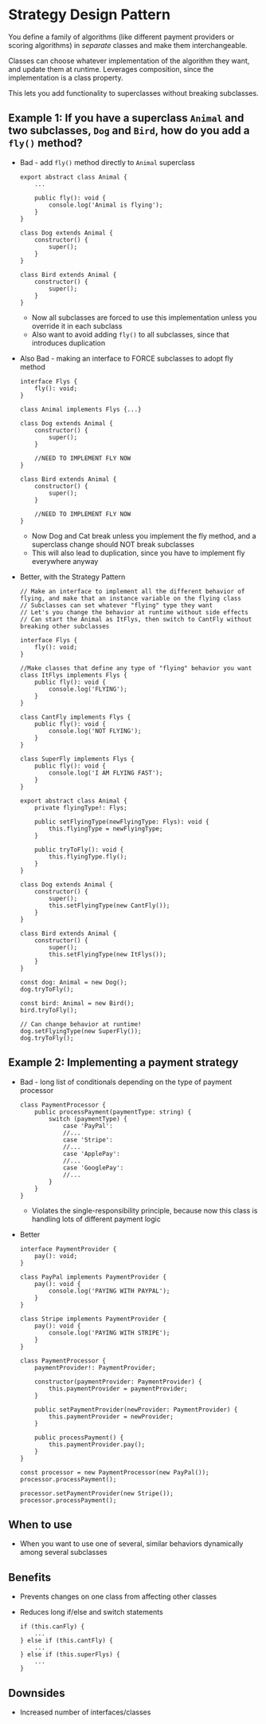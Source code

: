 # Strategy Design Pattern

You define a family of algorithms (like different payment providers or scoring algorithms) in _separate_ classes and make them interchangeable.

Classes can choose whatever implementation of the algorithm they want, and update them at runtime. Leverages composition, since the implementation is a class property.

This lets you add functionality to superclasses without breaking subclasses.

## Example 1: If you have a superclass `Animal` and two subclasses, `Dog` and `Bird`, how do you add a `fly()` method?

-   Bad - add `fly()` method directly to `Animal` superclass

    ```
    export abstract class Animal {
        ...

        public fly(): void {
            console.log('Animal is flying');
        }
    }

    class Dog extends Animal {
        constructor() {
            super();
        }
    }

    class Bird extends Animal {
        constructor() {
            super();
        }
    }
    ```

    -   Now all subclasses are forced to use this implementation unless you override it in each subclass
    -   Also want to avoid adding `fly()` to all subclasses, since that introduces duplication

-   Also Bad - making an interface to FORCE subclasses to adopt fly method

    ```
    interface Flys {
        fly(): void;
    }

    class Animal implements Flys {...}

    class Dog extends Animal {
        constructor() {
            super();
        }

        //NEED TO IMPLEMENT FLY NOW
    }

    class Bird extends Animal {
        constructor() {
            super();
        }

        //NEED TO IMPLEMENT FLY NOW
    }
    ```

    -   Now Dog and Cat break unless you implement the fly method, and a superclass change should NOT break subclasses
    -   This will also lead to duplication, since you have to implement fly everywhere anyway

-   Better, with the Strategy Pattern

    ```
    // Make an interface to implement all the different behavior of flying, and make that an instance variable on the flying class
    // Subclasses can set whatever "flying" type they want
    // Let's you change the behavior at runtime without side effects
    // Can start the Animal as ItFlys, then switch to CantFly without breaking other subclasses

    interface Flys {
        fly(): void;
    }

    //Make classes that define any type of "flying" behavior you want
    class ItFlys implements Flys {
        public fly(): void {
            console.log('FLYING');
        }
    }

    class CantFly implements Flys {
        public fly(): void {
            console.log('NOT FLYING');
        }
    }

    class SuperFly implements Flys {
        public fly(): void {
            console.log('I AM FLYING FAST');
        }
    }

    export abstract class Animal {
        private flyingType!: Flys;

        public setFlyingType(newFlyingType: Flys): void {
            this.flyingType = newFlyingType;
        }

        public tryToFly(): void {
            this.flyingType.fly();
        }
    }

    class Dog extends Animal {
        constructor() {
            super();
            this.setFlyingType(new CantFly());
        }
    }

    class Bird extends Animal {
        constructor() {
            super();
            this.setFlyingType(new ItFlys());
        }
    }

    const dog: Animal = new Dog();
    dog.tryToFly();

    const bird: Animal = new Bird();
    bird.tryToFly();

    // Can change behavior at runtime!
    dog.setFlyingType(new SuperFly());
    dog.tryToFly();
    ```

## Example 2: Implementing a payment strategy

-   Bad - long list of conditionals depending on the type of payment processor

    ```
    class PaymentProcessor {
        public processPayment(paymentType: string) {
            switch (paymentType) {
                case 'PayPal':
                //...
                case 'Stripe':
                //...
                case 'ApplePay':
                //...
                case 'GooglePay':
                //...
            }
        }
    }
    ```

    -   Violates the single-responsibility principle, because now this class is handling lots of different payment logic

-   Better

    ```
    interface PaymentProvider {
        pay(): void;
    }

    class PayPal implements PaymentProvider {
        pay(): void {
            console.log('PAYING WITH PAYPAL');
        }
    }

    class Stripe implements PaymentProvider {
        pay(): void {
            console.log('PAYING WITH STRIPE');
        }
    }

    class PaymentProcessor {
        paymentProvider!: PaymentProvider;

        constructor(paymentProvider: PaymentProvider) {
            this.paymentProvider = paymentProvider;
        }

        public setPaymentProvider(newProvider: PaymentProvider) {
            this.paymentProvider = newProvider;
        }

        public processPayment() {
            this.paymentProvider.pay();
        }
    }

    const processor = new PaymentProcessor(new PayPal());
    processor.processPayment();

    processor.setPaymentProvider(new Stripe());
    processor.processPayment();
    ```

## When to use

-   When you want to use one of several, similar behaviors dynamically among several subclasses

## Benefits

-   Prevents changes on one class from affecting other classes

-   Reduces long if/else and switch statements
    ```
    if (this.canFly) {
        ...
    } else if (this.cantFly) {
        ...
    } else if (this.superFlys) {
        ...
    }
    ```

## Downsides

-   Increased number of interfaces/classes
